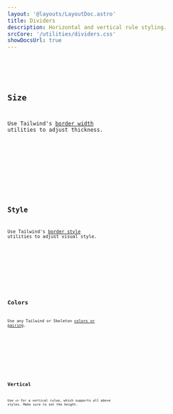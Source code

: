 ```yaml
---
layout: '@layouts/LayoutDoc.astro'
title: Dividers
description: Horizontal and vertical rule styling.
srcCore: '/utilities/dividers.css'
showDocsUrl: true
---
```




<Preview client:load>
	<Fragment slot="preview">
		<Example />
	</Fragment>
	<Fragment slot="code">
		<Code code={ExampleRaw} lang="astro" />
	</Fragment>
</Preview>

## Size

Use Tailwind's [border width](https://tailwindcss.com/docs/border-width) utilities to adjust thickness.

<Preview client:load>
	<Fragment slot="preview">
		<ExampleSize />
	</Fragment>
	<Fragment slot="code">
		<Code code={ExampleSizeRaw} lang="astro" />
	</Fragment>
</Preview>

## Style

Use Tailwind's [border style](https://tailwindcss.com/docs/border-style) utilities to adjust visual style.

<Preview client:load>
	<Fragment slot="preview">
		<ExampleStyle />
	</Fragment>
	<Fragment slot="code">
		<Code code={ExampleStyleRaw} lang="astro" />
	</Fragment>
</Preview>

## Colors

Use any Tailwind or Skeleton [colors or pairing](/docs/design/colors).

<Preview client:load>
	<Fragment slot="preview">
		<ExampleColors />
	</Fragment>
	<Fragment slot="code">
		<Code code={ExampleColorsRaw} lang="astro" />
	</Fragment>
</Preview>

## Vertical

Use `vh` for a vertical rulue, which supports all above styles. Make sure to set the height.

<Preview client:load>
	<Fragment slot="preview">
		<ExampleVert />
	</Fragment>
	<Fragment slot="code">
		<Code code={ExampleVertRaw} lang="astro" />
	</Fragment>
</Preview>
